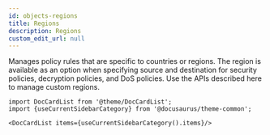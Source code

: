 ```yaml
---
id: objects-regions
title: Regions
description: Regions
custom_edit_url: null
---
```




Manages policy rules that are specific to countries or regions. The region is available as an option when specifying source
and destination for security policies, decryption policies, and DoS policies. Use the APIs described here to manage
custom regions.




```mdx-code-block
import DocCardList from '@theme/DocCardList';
import {useCurrentSidebarCategory} from '@docusaurus/theme-common';

<DocCardList items={useCurrentSidebarCategory().items}/>
```
      